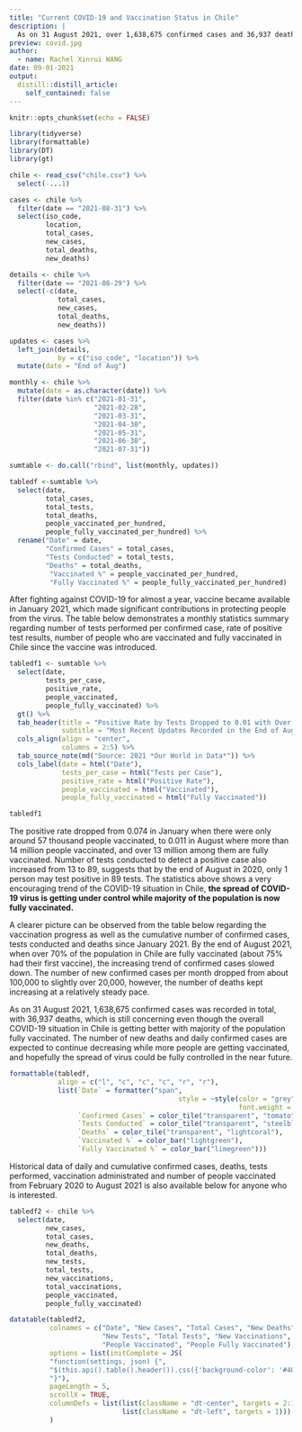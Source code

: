 ```yaml
---
title: "Current COVID-19 and Vaccination Status in Chile"
description: |
  As on 31 August 2021, over 1,638,675 confirmed cases and 36,937 deaths have been recorded, however, the good news is over 70% of the population in Chile is now fully vaccinated.
preview: covid.jpg
author:
  - name: Rachel Xinrui WANG
date: 09-01-2021
output:
  distill::distill_article:
    self_contained: false
---
```


```r
knitr::opts_chunk$set(echo = FALSE)
```

```r
library(tidyverse)
library(formattable)
library(DT)
library(gt)
```

```r
chile <- read_csv("chile.csv") %>% 
  select(-...1)
```

```r
cases <- chile %>% 
  filter(date == "2021-08-31") %>% 
  select(iso_code,
         location,
         total_cases,
         new_cases,
         total_deaths,
         new_deaths)

details <- chile %>% 
  filter(date == "2021-08-29") %>% 
  select(-c(date, 
            total_cases,
            new_cases,
            total_deaths,
            new_deaths))

updates <- cases %>% 
  left_join(details,
            by = c("iso_code", "location")) %>% 
  mutate(date = "End of Aug")

monthly <- chile %>% 
  mutate(date = as.character(date)) %>% 
  filter(date %in% c("2021-01-31",
                     "2021-02-28",
                     "2021-03-31",
                     "2021-04-30",
                     "2021-05-31",
                     "2021-06-30",
                     "2021-07-31"))

sumtable <- do.call("rbind", list(monthly, updates))

tabledf <-sumtable %>% 
  select(date,
         total_cases,
         total_tests,
         total_deaths,
         people_vaccinated_per_hundred,
         people_fully_vaccinated_per_hundred) %>% 
  rename("Date" = date,
         "Confirmed Cases" = total_cases,
         "Tests Conducted" = total_tests,
         "Deaths" = total_deaths,
          "Vaccinated %" = people_vaccinated_per_hundred,
          "Fully Vaccinated %" = people_fully_vaccinated_per_hundred)

```

After fighting against COVID-19 for almost a year, vaccine became available in January 2021, which made significant contributions in protecting people from the virus. The table below demonstrates a monthly statistics summary regarding number of tests performed per confirmed case, rate of positive test results, number of people who are vaccinated and fully vaccinated in Chile since the vaccine was introduced.

```r
tabledf1 <- sumtable %>% 
  select(date,
         tests_per_case,
         positive_rate,
         people_vaccinated,
         people_fully_vaccinated) %>% 
  gt() %>% 
  tab_header(title = "Positive Rate by Tests Dropped to 0.01 with Over 14 Million People Vaccinated",
             subtitle = "Most Recent Updates Recorded in the End of August 2021") %>% 
  cols_align(align = "center",
             columns = 2:5) %>% 
  tab_source_note(md("Source: 2021 *Our World in Data*")) %>% 
  cols_label(date = html("Date"),
             tests_per_case = html("Tests per Case"),
             positive_rate = html("Positive Rate"),
             people_vaccinated = html("Vaccinated"),
             people_fully_vaccinated = html("Fully Vaccinated"))

tabledf1
```

The positive rate dropped from 0.074 in January when there were only around 57 thousand people vaccinated, to 0.011 in August where more than 14 million people vaccinated, and over 13 million among them are fully vaccinated. Number of tests conducted to detect a positive case also increased from 13 to 89, suggests that by the end of August in 2020, only 1 person may test positive in 89 tests. The statistics above shows a very encouraging trend of the COVID-19 situation in Chile, **the spread of COVID-19 virus is getting under control while majority of the population is now fully vaccinated.**

A clearer picture can be observed from the table below regarding the vaccination progress as well as the cumulative number of confirmed cases, tests conducted and deaths since January 2021. By the end of August 2021, when over 70% of the population in Chile are fully vaccinated (about 75% had their first vaccine), the increasing trend of confirmed cases slowed down. The number of new confirmed cases per month dropped from about 100,000 to slightly over 20,000, however, the number of deaths kept increasing at a relatively steady pace. 

As on 31 August 2021, 1,638,675 confirmed cases was recorded in total, with 36,937 deaths, which is still concerning even though the overall COVID-19 situation in Chile is getting better with majority of the population fully vaccinated. The number of new deaths and daily confirmed cases are expected to continue decreasing while more people are getting vaccinated, and hopefully the spread of virus could be fully controlled in the near future.

```r
formattable(tabledf, 
            align = c("l", "c", "c", "c", "r", "r"),
            list(`Date` = formatter("span",
                                          style = ~style(color = "grey",
                                                         font.weight = "bold")),
                 `Confirmed Cases` = color_tile("transparent", "tomato"),
                 `Tests Conducted` = color_tile("transparent", "steelblue3"),
                 `Deaths` = color_tile("transparent", "lightcoral"),
                 `Vaccinated %` = color_bar("lightgreen"),
                 `Fully Vaccinated %` = color_bar("limegreen")))
```

Historical data of daily and cumulative confirmed cases, deaths, tests performed, vaccination administrated and number of people vaccinated from February 2020 to August 2021 is also available below for anyone who is interested.

```r
tabledf2 <- chile %>% 
  select(date,
         new_cases,
         total_cases,
         new_deaths,
         total_deaths,
         new_tests,
         total_tests,
         new_vaccinations,
         total_vaccinations,
         people_vaccinated,
         people_fully_vaccinated)
```

```r
datatable(tabledf2,
          colnames = c("Date", "New Cases", "Total Cases", "New Deaths", "Total Deaths",
                       "New Tests", "Total Tests", "New Vaccinations", "Total Vaccinations",
                       "People Vaccinated", "People Fully Vaccinated"),
          options = list(initComplete = JS(
          "function(settings, json) {",
          "$(this.api().table().header()).css({'background-color': '#404b5d', 'color': '#fff'});",
          "}"),
          pageLength = 5,
          scrollX = TRUE,
          columnDefs = list(list(className = "dt-center", targets = 2:11),
                            list(className = "dt-left", targets = 1)))
          )
```

